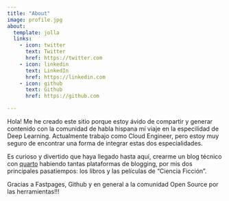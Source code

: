 ```yaml
---
title: "About"
image: profile.jpg
about:
  template: jolla
  links:
    - icon: twitter
      text: Twitter
      href: https://twitter.com
    - icon: linkedin
      text: LinkedIn
      href: https://linkedin.com
    - icon: github
      text: Github
      href: https://github.com

---
```


Hola! Me he creado este sitio porque estoy ávido de compartir y generar contenido con la comunidad de habla hispana mí viaje en la especilidad de Deep Learning. Actualmente trabajo como Cloud Engineer, pero estoy muy seguro de encontrar una forma de integrar estas dos especialidades.
 
Es curioso y divertido que haya llegado hasta aquí, crearme un blog técnico con [quarto](https://quarto.org/docs/publishing/github-pages.html) habiendo tantas plataformas de blogging, por mis dos principales pasatiempos: los libros y las películas de "Ciencia Ficción".

Gracias a Fastpages, Github y en general a la comunidad Open Source por las herramientas!!!